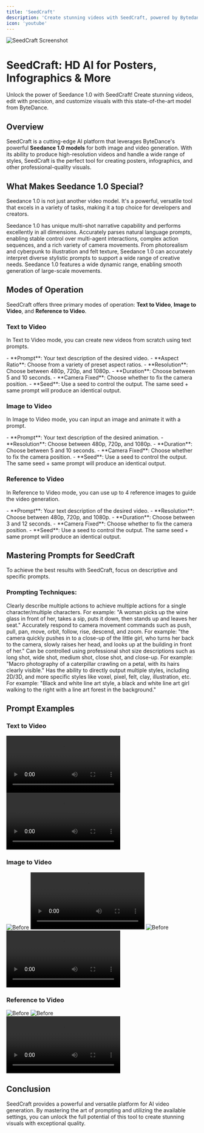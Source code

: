 ```yaml
---
title: 'SeedCraft'
description: 'Create stunning videos with SeedCraft, powered by Bytedance'
icon: 'youtube'
---
```


<Frame>
  <img src="https://pixiomedia.nyc3.digitaloceanspaces.com/docs/seedcraft.png" alt="SeedCraft Screenshot" />
</Frame>

# SeedCraft: HD AI for Posters, Infographics & More

<Tip>
  Unlock the power of Seedance 1.0 with SeedCraft! Create stunning videos, edit with precision, and customize visuals with this state-of-the-art model from ByteDance.
</Tip>

## Overview

SeedCraft is a cutting-edge AI platform that leverages ByteDance's powerful **Seedance 1.0 models** for both image and video generation. With its ability to produce high-resolution videos and handle a wide range of styles, SeedCraft is the perfect tool for creating posters, infographics, and other professional-quality visuals.

## What Makes Seedance 1.0 Special?

Seedance 1.0 is not just another video model. It's a powerful, versatile tool that excels in a variety of tasks, making it a top choice for developers and creators.

<CardGroup cols={2}>
  <Card title="Multi-Shot Narrative Capability" icon="film">
    Seedance 1.0 has unique multi-shot narrative capability and performs excellently in all dimensions.
  </Card>
  <Card title="Precise Prompt Following" icon="pencil">
    Accurately parses natural language prompts, enabling stable control over multi-agent interactions, complex action sequences, and a rich variety of camera movements.
  </Card>
  <Card title="Diverse Stylistic Expression" icon="palette">
    From photorealism and cyberpunk to illustration and felt texture, Seedance 1.0 can accurately interpret diverse stylistic prompts to support a wide range of creative needs.
  </Card>
  <Card title="Smooth & Stable Motion" icon="sparkles">
    Seedance 1.0 features a wide dynamic range, enabling smooth generation of large-scale movements.
  </Card>
</CardGroup>

## Modes of Operation

SeedCraft offers three primary modes of operation: **Text to Video**, **Image to Video**, and **Reference to Video**.

### Text to Video

In Text to Video mode, you can create new videos from scratch using text prompts.

<AccordionGroup>
  <Accordion title="Parameters" icon="sliders">
    - **Prompt**: Your text description of the desired video.
    - **Aspect Ratio**: Choose from a variety of preset aspect ratios.
    - **Resolution**: Choose between 480p, 720p, and 1080p.
    - **Duration**: Choose between 5 and 10 seconds.
    - **Camera Fixed**: Choose whether to fix the camera position.
    - **Seed**: Use a seed to control the output. The same seed + same prompt will produce an identical output.
  </Accordion>
</AccordionGroup>

### Image to Video

In Image to Video mode, you can input an image and animate it with a prompt.

<AccordionGroup>
  <Accordion title="Parameters" icon="sliders">
    - **Prompt**: Your text description of the desired animation.
    - **Resolution**: Choose between 480p, 720p, and 1080p.
    - **Duration**: Choose between 5 and 10 seconds.
    - **Camera Fixed**: Choose whether to fix the camera position.
    - **Seed**: Use a seed to control the output. The same seed + same prompt will produce an identical output.
  </Accordion>
</AccordionGroup>

### Reference to Video

In Reference to Video mode, you can use up to 4 reference images to guide the video generation.

<AccordionGroup>
  <Accordion title="Parameters" icon="sliders">
    - **Prompt**: Your text description of the desired video.
    - **Resolution**: Choose between 480p, 720p, and 1080p.
    - **Duration**: Choose between 3 and 12 seconds.
    - **Camera Fixed**: Choose whether to fix the camera position.
    - **Seed**: Use a seed to control the output. The same seed + same prompt will produce an identical output.
  </Accordion>
</AccordionGroup>

## Mastering Prompts for SeedCraft

To achieve the best results with SeedCraft, focus on descriptive and specific prompts.

### Prompting Techniques:

<AccordionGroup>
  <Accordion title="Action Commands" icon="film">
    Clearly describe multiple actions to achieve multiple actions for a single character/multiple characters. For example: "A woman picks up the wine glass in front of her, takes a sip, puts it down, then stands up and leaves her seat."
  </Accordion>
  <Accordion title="Camera Language" icon="camera">
    Accurately respond to camera movement commands such as push, pull, pan, move, orbit, follow, rise, descend, and zoom. For example: "the camera quickly pushes in to a close-up of the little girl, who turns her back to the camera, slowly raises her head, and looks up at the building in front of her."
  </Accordion>
  <Accordion title="Shot Size and Perspective Control" icon="crop">
    Can be controlled using professional shot size descriptions such as long shot, wide shot, medium shot, close shot, and close-up. For example: "Macro photography of a caterpillar crawling on a petal, with its hairs clearly visible."
  </Accordion>
  <Accordion title="Multi-Style Direct Output" icon="palette">
    Has the ability to directly output multiple styles, including 2D/3D, and more specific styles like voxel, pixel, felt, clay, illustration, etc. For example: "Black and white line art style, a black and white line art girl walking to the right with a line art forest in the background."
  </Accordion>
</AccordionGroup>

## Prompt Examples

### Text to Video

<CardGroup cols={2}>
  <Card title="Text to Video Example 1">
    <video src="https://pixiomedia.nyc3.digitaloceanspaces.com/docs/seedcraft-678168853.mp4" alt="SeedCraft Text to Video Example 1" controls />
    ```text
    A rock band's performance scene: the lead singer holds a microphone and sings on stage, the guitarist plays the guitar hard, the bassist plays the bass, the drummer shakes his head while playing the drums, and the keyboardist plays the piano.
    ```
  </Card>
  <Card title="Text to Video Example 2">
    <video src="https://pixiomedia.nyc3.digitaloceanspaces.com/docs/seedcraft-1643826041.mp4" alt="SeedCraft Text to Video Example 2" controls />
    ```text
    A little girl is playing with her puppy on the living room carpet. The camera starts at the eye level of the puppy on the ground. The puppy runs joyfully toward the girl, with the camera following steadily. As it nears the girl, it pans up to reveal her gentle smile; as the girl and puppy play, the camera slowly rotates 360 degrees in a close, slow circle around them. Finally, as the girl picks up the puppy, the camera gradually zooms in from below, freezing on their intimate faces. Warm and loving, with soft visuals.
    ```
  </Card>
</CardGroup>

### Image to Video

<CardGroup cols={2}>
  <Card title="Image to Video Example 1">
    <img src="https://pixiomedia.nyc3.digitaloceanspaces.com/docs/seedcraft3.jpg" alt="Before" />
    <video src="https://pixiomedia.nyc3.digitaloceanspaces.com/docs/seedcraft-525014315.mp4" alt="After" controls />
    ```text
    The man turns his head and smiles at the camera.
    ```
  </Card>
  <Card title="Image to Video Example 2">
    <img src="https://pixiomedia.nyc3.digitaloceanspaces.com/docs/seedcraft2.jpeg" alt="Before" />
    <video src="https://pixiomedia.nyc3.digitaloceanspaces.com/docs/seedcraft-828103564.mp4" alt="After" controls />
    ```text
    The lion's mane flows in the wind as the sun sets in the background.
    ```
  </Card>
</CardGroup>

### Reference to Video

<CardGroup cols={1}>
  <Card title="Reference to Video Example 1">
    <div style={{ display: 'flex', gap: '1rem' }}>
      <img src="https://pixiomedia.nyc3.digitaloceanspaces.com/docs/seedcraft4.jpeg" alt="Before" />
      <img src="https://pixiomedia.nyc3.digitaloceanspaces.com/docs/seedcraft5.jpg" alt="Before" />
    </div>
    <video src="https://pixiomedia.nyc3.digitaloceanspaces.com/docs/seedcraft-126897938.mp4" alt="After" controls/>
    ```text
    The man puts on the hat while standing outside in the rain.
    ```
  </Card>
</CardGroup>

## Conclusion

SeedCraft provides a powerful and versatile platform for AI video generation. By mastering the art of prompting and utilizing the available settings, you can unlock the full potential of this tool to create stunning visuals with exceptional quality.